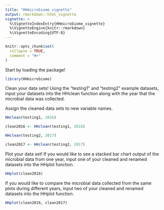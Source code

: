 ```yaml
---
title: "HHmicrobiome_vignette"
output: rmarkdown::html_vignette
vignette: >
  %\VignetteIndexEntry{HHmicrobiome_vignette}
  %\VignetteEngine{knitr::rmarkdown}
  %\VignetteEncoding{UTF-8}
---
```


```r
knitr::opts_chunk$set(
  collapse = TRUE,
  comment = "#>"
)
```
Start by loading the package!
```r
library(HHmicrobiome)
```
Clean your data sets! Using the "testing1" and "testing2" example datasets, input your datasets into the HHclean function along with the year that the microbial data was collected.

Assign the cleaned data sets to new variable names.
```r
HHclean(testing1, 2016)

clean2016 <- HHclean(testing1, 2016)

HHclean(testing2, 2017)

clean2017 <- HHclean(testing2, 2017)
```
Plot your data set! If you would like to see a stacked bar chart output of the microbial data from one year, input one of your cleaned and renamed datasets into the HHplot function.
```r
HHplot(clean2016)
```

If you would like to compare the microbial data collected from the same plots during different years, input two of your cleaned and renamed datasets into the HHplot function.

```r
HHplot(clean2016, clean2017)
```


